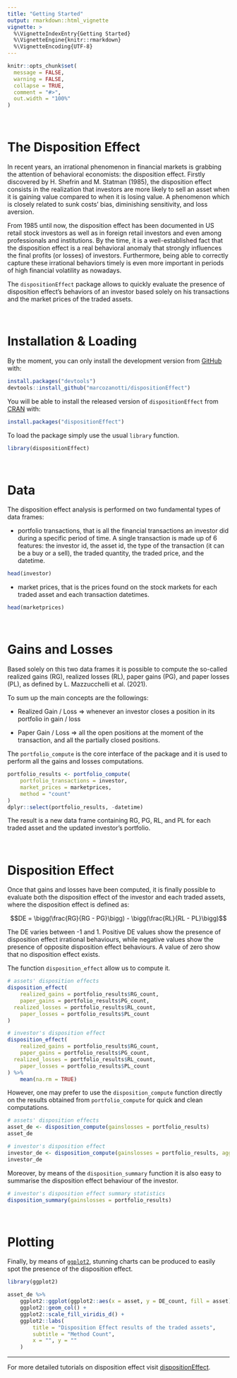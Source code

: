 ```yaml
---
title: "Getting Started"
output: rmarkdown::html_vignette
vignette: >
  %\VignetteIndexEntry{Getting Started}
  %\VignetteEngine{knitr::rmarkdown}
  %\VignetteEncoding{UTF-8}
---
```


```r
knitr::opts_chunk$set(
  message = FALSE, 
  warning = FALSE,
  collapse = TRUE,
  comment = "#>",
  out.width = "100%"
)
```
  
&nbsp;  

# The Disposition Effect

In recent years, an irrational phenomenon in financial markets is grabbing
the attention of behavioral economists: the disposition effect. 
Firstly discovered by H. Shefrin and M. Statman (1985), the disposition effect
consists in the realization that investors are more likely to sell an asset 
when it is gaining value compared to when it is losing value. A phenomenon 
which is closely related to sunk costs’ bias, diminishing sensitivity, and 
loss aversion.   
  
From 1985 until now, the disposition effect has been documented in US retail
stock investors as well as in foreign retail investors and even among 
professionals and institutions. By the time, it is a well-established fact that
the disposition effect is a real behavioral anomaly that strongly influences the
final profits (or losses) of investors. Furthermore, being able to correctly 
capture these irrational behaviors timely is even more important in periods of 
high financial volatility as nowadays.   
  
The `dispositionEffect` package allows to quickly evaluate the presence of 
disposition effect’s behaviors of an investor based solely on his transactions 
and the market prices of the traded assets.  
  
&nbsp;     
  
# Installation & Loading

By the moment, you can only install the development version from
[GitHub](https://github.com/) with:

```r
install.packages("devtools")
devtools::install_github("marcozanotti/dispositionEffect")
```

You will be able to install the released version of `dispositionEffect`
from [CRAN](https://CRAN.R-project.org) with:

```r
install.packages("dispositionEffect")
```

To load the  package simply use the usual `library` function.  

```r
library(dispositionEffect)
```
  
&nbsp;     
  
# Data

The disposition effect analysis is performed on two fundamental types
of data frames:

* portfolio transactions, that is all the financial transactions an
investor did during a specific period of time. 
A single transaction is made up of 6 features: the investor id, 
the asset id, the type of the transaction (it can be a buy or a sell), 
the traded quantity, the traded price, and the datetime.

```r
head(investor)
```

* market prices, that is the prices found on the stock markets for 
each traded asset and each transaction datetimes.

```r
head(marketprices)
```
  
&nbsp;     
  
# Gains and Losses

Based solely on this two data frames it is possible to compute
the so-called realized gains (RG), realized losses (RL), 
paper gains (PG), and paper losses (PL), as defined by 
L. Mazzucchelli et al. (2021).

To sum up the main concepts are the followings:

* Realized Gain / Loss => whenever an investor closes a position 
in its portfolio in gain / loss  

* Paper Gain / Loss => all the open positions at the moment of
the transaction, and all the partially closed positions.

The `portfolio_compute` is the core interface of the package and 
it is used to perform all the gains and losses computations.

```r
portfolio_results <- portfolio_compute(
	portfolio_transactions = investor, 
	market_prices = marketprices,
	method = "count"
)
dplyr::select(portfolio_results, -datetime)
```

The result is a new data frame containing RG, PG, RL, and PL for 
each traded asset and the updated investor's portfolio.  
  
&nbsp;     

# Disposition Effect

Once that gains and losses have been computed, it is finally 
possible to evaluate both the disposition effect of the investor
and each traded assets, where the disposition effect is defined as:

$$DE = \bigg(\frac{RG}{RG - PG}\bigg) - \bigg(\frac{RL}{RL - PL}\bigg)$$

The DE varies between -1 and 1. Positive DE values show the 
presence of disposition effect irrational behaviours, while
negative values show the presence of opposite disposition
effect behaviours. A value of zero show that no disposition
effect exists.

The function `disposition_effect` allow us to compute it.

```r
# assets' disposition effects
disposition_effect(
	realized_gains = portfolio_results$RG_count, 
	paper_gains = portfolio_results$PG_count, 
  realized_losses = portfolio_results$RL_count, 
	paper_losses = portfolio_results$PL_count
)
```

```r
# investor's disposition effect
disposition_effect(
	realized_gains = portfolio_results$RG_count, 
	paper_gains = portfolio_results$PG_count, 
  realized_losses = portfolio_results$RL_count, 
	paper_losses = portfolio_results$PL_count
) %>% 
	mean(na.rm = TRUE)
```
  
However, one may prefer to use the `disposition_compute` function
directly on the results obtained from `portfolio_compute` for 
quick and clean computations.

```r
# assets' disposition effects
asset_de <- disposition_compute(gainslosses = portfolio_results)
asset_de
```

```r
# investor's disposition effect
investor_de <- disposition_compute(gainslosses = portfolio_results, aggregate_fun = mean, na.rm = TRUE)
investor_de
```

Moreover, by means of the `disposition_summary` function
it is also easy to summarise the disposition effect behaviour 
of the investor.

```r
# investor's disposition effect summary statistics
disposition_summary(gainslosses = portfolio_results)
```

&nbsp;     
  
# Plotting

Finally, by means of [`ggplot2`](https://ggplot2.tidyverse.org/), 
stunning charts can be produced to easily spot the presence of 
the disposition effect.  

```r
library(ggplot2)

asset_de %>% 
	ggplot2::ggplot(ggplot2::aes(x = asset, y = DE_count, fill = asset)) +
	ggplot2::geom_col() +
	ggplot2::scale_fill_viridis_d() +
	ggplot2::labs(
		title = "Disposition Effect results of the traded assets",
		subtitle = "Method Count",
		x = "", y = ""
	)
```

---------------------------------------------------------------------------

For more detailed tutorials on disposition effect visit 
[dispositionEffect](https://marcozanotti.github.io/dispositionEffect).
